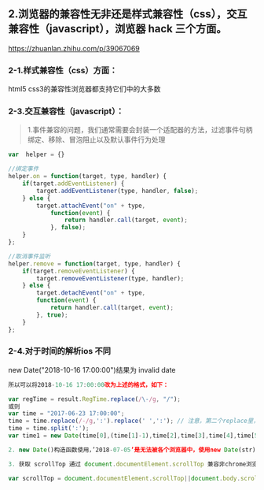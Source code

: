 ## 2.浏览器的兼容性无非还是样式兼容性（css），交互兼容性（javascript），浏览器 hack 三个方面。
https://zhuanlan.zhihu.com/p/39067069

### 2-1.样式兼容性（css）方面：

html5 css3的兼容性浏览器都支持它们中的大多数

### 2-3.交互兼容性（javascript）：
> 1.事件兼容的问题，我们通常需要会封装一个适配器的方法，过滤事件句柄绑定、移除、冒泡阻止以及默认事件行为处理
```js
var  helper = {}

//绑定事件
helper.on = function(target, type, handler) {
    if(target.addEventListener) {
        target.addEventListener(type, handler, false);
    } else {
        target.attachEvent("on" + type,
            function(event) {
                return handler.call(target, event);
            }, false);
    }
};

//取消事件监听
helper.remove = function(target, type, handler) {
    if(target.removeEventListener) {
        target.removeEventListener(type, handler);
    } else {
        target.detachEvent("on" + type,
        function(event) {
            return handler.call(target, event);
        }, true);
    }
};
```


### 2-4.对于时间的解析ios 不同
new Date("2018-10-16 17:00:00")结果为 invalid date
```js
所以可以将2018-10-16 17:00:00改为上述的格式，如下：

var regTime = result.RegTime.replace(/\-/g, "/");
或则
var time = "2017-06-23 17:00:00";
time = time.replace(/-/g,':').replace(' ',':'); // 注意，第二个replace里，是' '，中间有个空格，千万不能遗漏
time = time.split(':');
var time1 = new Date(time[0],(time[1]-1),time[2],time[3],time[4],time[5]);
```

```js
2. new Date()构造函数使用，’2018-07-05’是无法被各个浏览器中，使用new Date(str)来正确生成日期对象的。 正确的用法是’2018/07/05’.

3. 获取 scrollTop 通过 document.documentElement.scrollTop 兼容非chrome浏览器

var scrollTop = document.documentElement.scrollTop||document.body.scrollTop;
```
